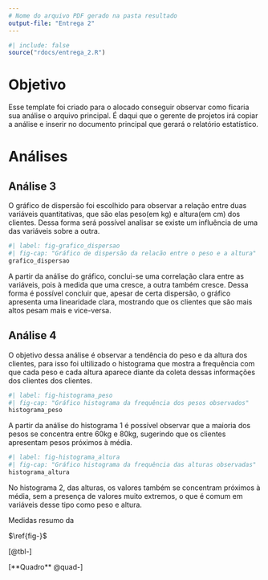 ```yaml
---
# Nome do arquivo PDF gerado na pasta resultado
output-file: "Entrega 2"
---
```


```r
#| include: false
source("rdocs/entrega_2.R")
```



# Objetivo

Esse template foi criado para o alocado conseguir observar como ficaria sua análise o arquivo principal. É daqui que o gerente de projetos irá copiar a análise e inserir no documento principal que gerará o relatório estatístico.

# Análises

## Análise 3  

  O gráfico de dispersão foi escolhido para observar a relação entre duas variáveis quantitativas, que são elas peso(em kg) e altura(em cm) dos clientes. Dessa forma será possível analisar se existe um influência de uma das variáveis sobre a outra.  
```r
#| label: fig-grafico_dispersao
#| fig-cap: "Gráfico de dispersão da relacão entre o peso e a altura"
grafico_dispersao

```
  A partir da análise do gráfico, conclui-se uma correlação clara entre as variáveis, pois à medida que uma cresce, a outra também cresce. Dessa forma é possível concluir que, apesar de certa dispersão, o gráfico apresenta uma linearidade clara, mostrando que os clientes que são mais altos pesam mais e vice-versa.  
  
## Análise 4  

  O objetivo dessa análise é observar a tendência do peso e da altura dos clientes, para isso foi ultilizado o histograma que mostra a frequência com que cada peso e cada altura aparece diante da coleta dessas informações dos clientes dos clientes.  
  
```r
#| label: fig-histograma_peso
#| fig-cap: "Gráfico histograma da frequência dos pesos observados"
histograma_peso


```
  A partir da análise do histograma 1 é possível observar que a maioria dos pesos se concentra entre 60kg e 80kg, sugerindo que os clientes apresentam pesos próximos à média.  
  
```r
#| label: fig-histograma_altura
#| fig-cap: "Gráfico histograma da frequência das alturas observadas"
histograma_altura


```
  No histograma 2, das alturas, os valores também se concentram próximos à média, sem a presença de valores muito extremos, o que é comum em variáveis desse tipo como peso e altura.  
  
::: {#quad- layout-align="center" quad-pos="H"}
```{=latex}



```

Medidas resumo da 
:::



::: {#tbl-modalidades layout-align="center" tbl-pos="H"}
```{=latex}


```


:::




$\ref{fig-}$

[@tbl-]


[**Quadro** @quad-]





